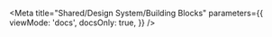 



<Meta
  title="Shared/Design System/Building Blocks"
  parameters={{
    viewMode: 'docs',
    docsOnly: true,
  }}
/>

<Title>Building blocks overview</Title>

<Description markdown={Development} />


